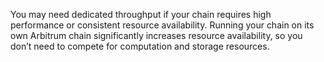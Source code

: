 You may need dedicated throughput if your chain requires high performance or consistent resource availability. Running your chain on its own Arbitrum chain significantly increases resource availability, so you don’t need to compete for computation and storage resources.
